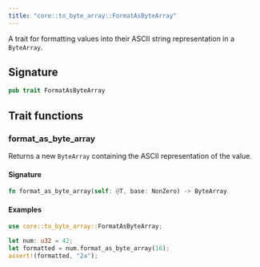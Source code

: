 ```yaml
---
title: "core::to_byte_array::FormatAsByteArray"
---
```


A trait for formatting values into their ASCII string representation in a `ByteArray`.



## Signature

```rust
pub trait FormatAsByteArray
```



## Trait functions

### format_as_byte_array



Returns a new `ByteArray` containing the ASCII representation of the value.

#### Signature

```rust
fn format_as_byte_array(self: @T, base: NonZero) -> ByteArray
```




#### Examples

```rust
use core::to_byte_array::FormatAsByteArray;

let num: u32 = 42;
let formatted = num.format_as_byte_array(16);
assert!(formatted, "2a");
```




